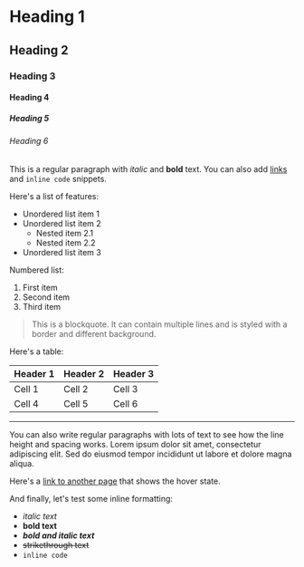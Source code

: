 # Heading 1
## Heading 2
### Heading 3
#### Heading 4
##### Heading 5
###### Heading 6

This is a regular paragraph with *italic* and **bold** text. You can also add [links](https://example.com) and `inline code` snippets.

Here's a list of features:
* Unordered list item 1
* Unordered list item 2
  * Nested item 2.1
  * Nested item 2.2
* Unordered list item 3

Numbered list:
1. First item
2. Second item
3. Third item

> This is a blockquote. It can contain multiple lines and is styled with a border and different background.

Here's a table:

| Header 1 | Header 2 | Header 3 |
|----------|----------|----------|
| Cell 1   | Cell 2   | Cell 3   |
| Cell 4   | Cell 5   | Cell 6   |

---

You can also write regular paragraphs with lots of text to see how the line height and spacing works. Lorem ipsum dolor sit amet, consectetur adipiscing elit. Sed do eiusmod tempor incididunt ut labore et dolore magna aliqua.

Here's a [link to another page](/another-page) that shows the hover state.

And finally, let's test some inline formatting:
- *italic text*
- **bold text**
- ***bold and italic text***
- ~~strikethrough text~~
- `inline code`
